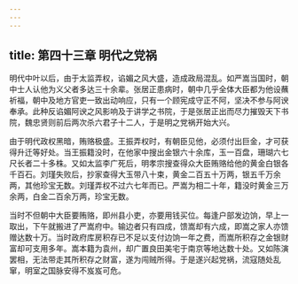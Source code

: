 ```yaml
---
---
---
```

title: 第四十三章 明代之党祸
---



明代中叶以后，由于太监弄权，谄媚之风大盛，造成政局混乱。如严嵩当国时，朝中士人认他为义父者多达三十余辈。张居正患病时，朝中几乎全体大臣都为他设蘸祈福，朝中及地方官吏一致出动响应，只有一个顾宪成守正不阿，坚决不参与阿谀奉承。此种反谄媚阿谀之风影响及于讲学之书院，于是张居正出而尽力摧毁天下书院，魏忠贤则前后两次杀六君子十二人，于是明之党祸开始大兴。

由于明代政权黑暗，贿赂极盛。王振弄权时，有朝臣见他，必须付出巨金，才可获得升迁等好处。当王振籍没时，在他家中搜出金银六十余库，玉一百盘，珊瑚六七尺长者二十多株。又如太监李广死后，明孝宗搜查得众大臣贿赂给他的黄金白银各千百石。刘瑾失败后，抄家查得大玉带八十束，黄金二百五十万两，银五千万余两，其他珍宝无数。刘瑾弄权不过六七年而已。严嵩为相二十年，籍没时黄金三万余两，白金二百余万两，珍宝无数。

当时不但朝中大臣要贿赂，即州县小吏，亦要用钱买位。每逢户部发边饷，早上一取出，下午就搬进了严嵩府中。输边者只有四成，馈嵩却有六成，即嵩之家人亦馈赠达数十万。当时政府库房积存已不足以支付边饷一年之费，而嵩所积存之金银财富却可支用多年。嵩本籍为袁州，却广置良田美宅于南京等地达数十处。又如陈演罢相，无法带走其所积存之财富，遂为闯贼所得。于是遂兴起党祸，流寇随处乱窜，明室之国脉安得不岌岌可危。